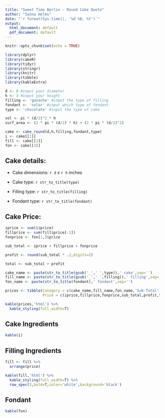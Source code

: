 ```yaml
---
title: "Sweet Time Berlin - Round Cake Quote"
author: "Iwona Helms"
date: "`r format(Sys.time(), '%d %B, %Y')`"
output:
  html_document: default
  pdf_document: default
---
```


```r

knitr::opts_chunk$set(echo = TRUE)

library(dplyr)
library(cakeR)
library(tidyr)
library(stringr)
library(knitr)
library(tibble)
library(kableExtra)

d <- 8 #input your diameter
h <- 3 #input your height
filling <- 'ganache' #input the type of filling
fondant <- 'color' #input which type of fondant
type <- 'chocolate' #input the type of cake

vol <- pi * (d/2)^2 * h
surf_area <- (2 * pi * (d/2) * h) + (2 * pi * (d/2)^2)

cake <- cake_round(d,h,filling,fondant,type)
i <- cake[[1]]
fill <- cake[[2]]
fon <- cake[[3]]

```

## Cake details: 

* Cake dimensions: `r d` x `r h` inches

* Cake type: `r str_to_title(type)`

* Filling type: `r str_to_title(filling)`

* Fondant type: `r str_to_title(fondant)`

## Cake Price:

```r

iprice <- sum(i$price)
fillprice <- sum(fill$price[-1])
fonprice <- fon[1,]$price

sub_total <- iprice + fillprice + fonprice

profit <- round(sub_total * .2,digits=2)

total <- sub_total + profit

cake_name <- paste(str_to_title(gsub('_',' ',type)),' cake',sep='')
fill_name <- paste(str_to_title(gsub('_',' ',filling)),' filling',sep='')
fon_name <- paste(str_to_title(fondant),' fondant',sep='')

prices <- tibble(Category = c(cake_name,fill_name,fon_name,'Sub-Total','Margin','Total Price'),
                 Price = c(iprice,fillprice,fonprice,sub_total,profit,total))

kable(prices,'html') %>%
  kable_styling(full_width=T) 
```

## Cake Ingredients

```r

kable(i)
```

## Filling Ingredients

```r

fill <- fill %>%
  arrange(price)

kable(fill,'html') %>%
  kable_styling(full_width=T) %>%
  row_spec(3,bold=T,color='white',background='black')
```

## Fondant

```r

kable(fon)
```

